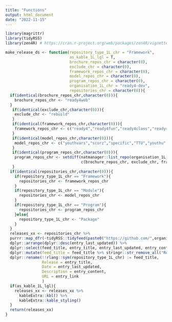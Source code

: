 ```yaml
---
title: "Functions"
output: html_document
date: "2022-11-15"
---
```


```r
library(magrittr)
library(tidyRSS)
library(zen4R) # https://cran.r-project.org/web/packages/zen4R/vignettes/zen4R.html#package_overview
```

```r
make_release_ds <- function(repository_type_1L_chr = "Framework",
                            as_kable_1L_lgl = T,
                            brochure_repos_chr = character(0),
                            exclude_chr = character(0),
                            framework_repos_chr = character(0),
                            model_repos_chr = character(0),
                            program_repos_chr = character(0),
                            organisation_1L_chr = "ready4-dev",
                            repositories_chr = character(0)){
  if(identical(brochure_repos_chr,character(0))){
    brochure_repos_chr <- "ready4web"
  }
   if(identical(exclude_chr,character(0))){
    exclude_chr <- "rebuild"
   }
   if(identical(framework_repos_chr,character(0))){
    framework_repos_chr <- c("ready4","ready4fun","ready4class","ready4pack","ready4use","ready4show")
   }
   if(identical(model_repos_chr,character(0))){
    model_repos_chr <- c("youthvars","scorz","specific","TTU","youthu","mychoice","heterodox", "bimp")
   }
   if(identical(program_repos_chr,character(0))){
    program_repos_chr <- setdiff(natmanager::list_repo(organisation_1L_chr),
                                 c(brochure_repos_chr, exclude_chr, framework_repos_chr, model_repos_chr))
   }
  if(identical(repositories_chr,character(0))){
    if(repository_type_1L_chr == "Framework"){
      repositories_chr <- framework_repos_chr 
    }
    if(repository_type_1L_chr == "Module"){
      repositories_chr <- model_repos_chr 
    }
    if(repository_type_1L_chr == "Program"){
      repositories_chr <- program_repos_chr
    }else{
      repository_type_1L_chr <- "Package"
    }
  }
  releases_xx <- repositories_chr %>%
  purrr::map_dfr(~tidyRSS::tidyfeed(paste0("https://github.com/",organisation_1L_chr,"/",.x,"/releases.atom"))) %>%
  dplyr::arrange(dplyr::desc(entry_last_updated)) %>%
  dplyr::select(feed_title, entry_title, entry_last_updated, entry_content, entry_link) %>%
  dplyr::mutate(feed_title = feed_title %>% stringr::str_remove_all("Release notes from ")) %>%
  dplyr::rename(!!rlang::sym(repository_type_1L_chr) := feed_title,
                Release = entry_title,
                Date = entry_last_updated,
                Description = entry_content,
                URL = entry_link
                )
  if(as_kable_1L_lgl){
    releases_xx <- releases_xx %>%
      kableExtra::kbl() %>%
      kableExtra::kable_styling()
  }
  return(releases_xx)
}
```